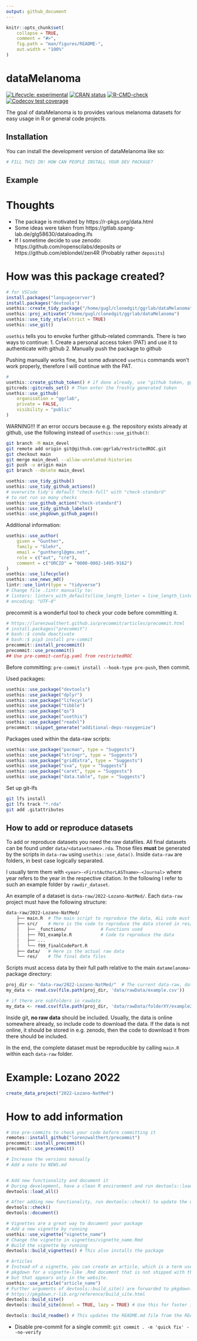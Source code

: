 ```yaml
---
output: github_document
---
```


<!-- README.md is generated from README.Rmd. Please edit that file -->

```r
knitr::opts_chunk$set(
    collapse = TRUE,
    comment = "#>",
    fig.path = "man/figures/README-",
    out.width = "100%"
)
```

# dataMelanoma

<!-- badges: start -->
[![Lifecycle: experimental](https://img.shields.io/badge/lifecycle-experimental-orange.svg)](https://lifecycle.r-lib.org/articles/stages.html#experimental)
[![CRAN status](https://www.r-pkg.org/badges/version/dataMelanoma)](https://CRAN.R-project.org/package=dataMelanoma)
[![R-CMD-check](https://github.com/ggrlab/dataMelanoma/actions/workflows/R-CMD-check.yaml/badge.svg)](https://github.com/ggrlab/dataMelanoma/actions/workflows/R-CMD-check.yaml)
[![Codecov test coverage](https://codecov.io/gh/ggrlab/dataMelanoma/branch/master/graph/badge.svg)](https://app.codecov.io/gh/ggrlab/dataMelanoma?branch=master)
<!-- badges: end -->

The goal of dataMelanoma is to provides various melanoma datasets for easy usage in R or 
general code projects. 

## Installation

You can install the development version of dataMelanoma like so:

``` r
# FILL THIS IN! HOW CAN PEOPLE INSTALL YOUR DEV PACKAGE?
```

## Example

# Thoughts

 - The package is motivated by https://r-pkgs.org/data.html
 - Some ideas were taken from https://gitlab.spang-lab.de/glg58630/dataloading.lfs
 - If I sometime decide to use zenodo: https://github.com/ropenscilabs/deposits or https://github.com/eblondel/zen4R  (Probably rather ``deposits``)


# How was this package created?

```r
# for VSCode
install.packages("languageserver")
install.packages("devtools")
usethis::create_tidy_package("/home/gugl/clonedgit/ggrlab/dataMelanoma")
usethis::proj_activate("/home/gugl/clonedgit/ggrlab/dataMelanoma")
usethis::use_tidy_style(strict = TRUE)
usethis::use_git()
```


``usethis`` tells you to envoke further github-related commands. 
There is two ways to continue: 
1. Create a personal access token (PAT) and use it to authenticate with github
2. Manually push the package to github 

Pushing manually works fine, but some advanced ``usethis`` commands won't work properly, 
therefore I will continue with the PAT.

```r
#
usethis::create_github_token() # if done already, use "github token, ggrlab, PAT" password
gitcreds::gitcreds_set() # Then enter the freshly generated token
usethis::use_github(
    organisation = "ggrlab",
    private = FALSE,
    visibility = "public"
)
```

WARNING!!!
If an error occurs because e.g. the repository exists already at github, use the following instead of 
``usethis::use_github()``:
```bash
git branch -M main_devel
git remote add origin git@github.com:ggrlab/restrictedROC.git
git checkout main
git merge main_devel --allow-unrelated-histories
git push -u origin main
git branch --delete main_devel
```

```r
usethis::use_tidy_github()
usethis::use_tidy_github_actions()
# overwrite tidy's default "check-full" with "check-standard"
# to not run so many checks
usethis::use_github_action("check-standard")
usethis::use_tidy_github_labels()
usethis::use_pkgdown_github_pages()
```

Additional information: 
```r
usethis::use_author(
    given = "Gunther",
    family = "Glehr",
    email = "gunthergl@gmx.net",
    role = c("aut", "cre"),
    comment = c("ORCID" = "0000-0002-1495-9162")
)
usethis::use_lifecycle()
usethis::use_news_md()
lintr::use_lintr(type = "tidyverse")
# Change file .lintr manually to:
# linters: linters_with_defaults(line_length_linter = line_length_linter(120),indentation_linter = indentation_linter(4)) # see vignette("lintr")
# encoding: "UTF-8"
```
precommit is a wonderful tool to check your code before committing it. 

```r
# https://lorenzwalthert.github.io/precommit/articles/precommit.html
# install.packages("precommit")
# bash::$ conda deactivate
# bash::$ pip3 install pre-commit
precommit::install_precommit()
precommit::use_precommit()
## Use pre-commit-config.yaml from restrictedROC
```
Before committing: ``pre-commit install --hook-type pre-push``, then commit. 

Used packages:
```r
usethis::use_package("devtools")
usethis::use_package("dplyr")
usethis::use_package("lifecycle")
usethis::use_package("tibble")
usethis::use_package("qs")
usethis::use_package("usethis")
usethis::use_package("readxl")
precommit::snippet_generate("additional-deps-roxygenize")
```

Packages used within the data-raw scripts:
```r
usethis::use_package("pacman", type = "Suggests")
usethis::use_package("stringr", type = "Suggests")
usethis::use_package("gridExtra", type = "Suggests")
usethis::use_package("sva", type = "Suggests")
usethis::use_package("caret", type = "Suggests")
usethis::use_package("data.table", type = "Suggests")
```

Set up git-lfs
```bash
git lfs install
git lfs track "*.rda"
git add .gitattributes
```

## How to add or reproduce datasets

To add or reproduce datasets you need the raw datafiles. All final datasets can be found under `data/<datasetname>.rda`. Those files **must** be generated by the scripts in `data-raw` using `usethis::use_data()`. Inside `data-raw` are folders, in best case logically separated. 

I usually term them with `<year>-<FirstAuthorLASTname>-<Journal>` where year refers to the year in the respective citation. In the following I refer to such an example folder by `rawdir_dataset`.

An example of a dataset is `data-raw/2022-Lozano-NatMed/`. Each ``data-raw`` project must have the following structure:

```bash
data-raw/2022-Lozano-NatMed/
    ├── main.R  # The main script to reproduce the data, ALL code must be called from here
    ├── src/    # Here is the code to reproduce the data stored in res/
    │   ├── _functions/             # Functions used 
    │   ├── f01_example.R           # Code to reproduce the data
    │   ├── ...                         
    │   └── f99_finalCodePart.R
    ├── data/   # Here is the actual raw data
    └── res/    # The final data files
```


Scripts must access data by their full path relative to the main `datamelanoma`-package directory:

```R
proj_dir <- "data-raw/2022-Lozano-NatMed/"  # The current data-raw, dataset folder
my_data <- read.csv(file.path(proj_dir, 'data/rawData/example.csv'))

# if there are subfolders in rawdata
my_data <- read.csv(file.path(proj_dir, 'data/rawData/folderXY/example2.csv'))
```

Inside git, **no raw data** should be included. Usually, the data is online somewhere already, 
so include code to download the data. If the data is not online, it should be stored in 
e.g. zenodo, then the code to download it from there should be included.


In the end, the complete dataset must be reproducible by calling ``main.R`` within each 
``data-raw`` folder.

# Example: Lozano 2022

```r
create_data_project("2022-Lozano-NatMed")
```

# How to add information

```r
# Use pre-commits to check your code before committing it
remotes::install_github("lorenzwalthert/precommit")
precommit::install_precommit()
precommit::use_precommit()

# Increase the versions manually
# Add a note to NEWS.md


# Add new functionality and document it
# During development, have a clean R environment and run devtools::load_all() to load the current status of the package
devtools::load_all()

# After adding new functionality, run devtools::check() to update the documentation
devtools::check()
devtools::document()

# Vignettes are a great way to document your package
# Add a new vignette by running
usethis::use_vignette("vignette_name")
# Change the vignette in vignettes/vignette_name.Rmd
# Build the vignette by running
devtools::build_vignettes() # This also installs the package

# Articles
# Instead of a vignette, you can create an article, which is a term used by
# pkgdown for a vignette-like .Rmd document that is not shipped with the package,
# but that appears only in the website.
usethis::use_article("article_name")
# Further arguments of devtools::build_site() are forwarded to pkgdown::build_site():
# https://pkgdown.r-lib.org/reference/build_site.html
devtools::build_site()
devtools::build_site(devel = TRUE, lazy = TRUE) # Use this for faster iteration during development

devtools::build_readme() # This updates the README.md file from the README.Rmd
```

- Disable pre-commit for a single commit: ``git commit . -m 'quick fix' --no-verify``
